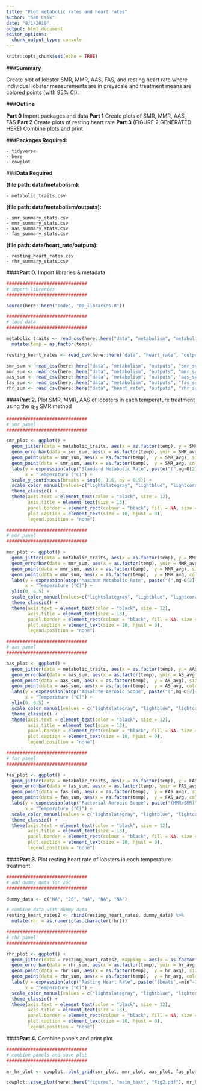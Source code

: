 ```yaml
---
title: "Plot metabolic rates and heart rates"
author: "Sam Csik"
date: "8/1/2019"
output: html_document
editor_options: 
  chunk_output_type: console
---
```


```r
knitr::opts_chunk$set(echo = TRUE)
```

###**Summary**

Create plot of lobster SMR, MMR, AAS, FAS, and resting heart rate where individual lobster measurements are in greyscale and treatment means are colored points (with 95% CI).

###**Outline**

**Part 0** Import packages and data
**Part 1** Create plots of SMR, MMR, AAS, FAS
**Part 2** Create plots of resting heart rate
**Part 3** (FIGURE 2 GENERATED HERE) Combine plots and print

###**Packages Required:** 

    - tidyverse
    - here
    - cowplot
    
###**Data Required** 

**(file path: data/metabolism):**

    - metabolic_traits.csv

**(file path: data/metabolism/outputs):**

    - smr_summary_stats.csv
    - mmr_summary_stats.csv
    - aas_summary_stats.csv
    - fas_summary_stats.csv

**(file path: data/heart_rate/outputs):**

    - resting_heart_rates.csv
    - rhr_summary_stats.csv

####**Part 0.** Import libraries & metadata
```r
##############################
# import libraries
##############################

source(here::here("code", "00_libraries.R"))

##############################
# load data
##############################

metabolic_traits <- read_csv(here::here("data", "metabolism", "metabolic_traits.csv")) %>%
  mutate(temp = as.factor(temp))

resting_heart_rates <- read_csv(here::here("data", "heart_rate", "outputs", "resting_heart_rates.csv"))

smr_sum <- read_csv(here::here("data", "metabolism", "outputs", "smr_summary_stats.csv"))
mmr_sum <- read_csv(here::here("data", "metabolism", "outputs", "mmr_summary_stats.csv"))
aas_sum <- read_csv(here::here("data", "metabolism", "outputs", "aas_summary_stats.csv"))
fas_sum <- read_csv(here::here("data", "metabolism", "outputs", "fas_summary_stats.csv"))
rhr_sum <- read_csv(here::here("data", "heart_rate", "outputs", "rhr_summary_stats.csv"))
```

####**Part 2.** Plot SMR, MMR, AAS of lobsters in each temperature treatment using the q~15~ SMR method
```r
##############################
# smr panel
##############################

smr_plot <- ggplot() +
  geom_jitter(data = metabolic_traits, aes(x = as.factor(temp), y = SMR), color = "black", width = 0.2, alpha = 0.2, size = 3) +
  geom_errorbar(data = smr_sum, aes(x = as.factor(temp), ymin = SMR_avg - error, ymax = SMR_avg + error), width = 0.1, size = 1, color = "black") +
  geom_point(data = smr_sum, aes(x = as.factor(temp),  y = SMR_avg), size = 6, colour = "black") +
  geom_point(data = smr_sum, aes(x = as.factor(temp),  y = SMR_avg, color = as.factor(temp)), size = 4.5) +
  labs(y = expression(atop("Standard Metabolic Rate", paste("(",mg~O[2]~kg^-1~min^-1,")"))),
       x = "Temperature (°C)") +
  scale_y_continuous(breaks = seq(0, 1.6, by = 0.5)) +
  scale_color_manual(values=c("lightslategray", "lightblue", "lightcoral", "indianred4")) +
  theme_classic() +
  theme(axis.text = element_text(color = "black", size = 12),
        axis.title = element_text(size = 13),
        panel.border = element_rect(colour = "black", fill = NA, size = 0.7),
        plot.caption = element_text(size = 10, hjust = 0),
        legend.position = "none")

##############################
# mmr panel
##############################

mmr_plot <- ggplot() +
  geom_jitter(data = metabolic_traits, aes(x = as.factor(temp), y = MMR), color = "black", width = 0.2, alpha = 0.2, size = 3) +
  geom_errorbar(data = mmr_sum, aes(x = as.factor(temp), ymin = MMR_avg - error, ymax = MMR_avg + error), width = 0.1, size = 1, color = "black") +
  geom_point(data = mmr_sum, aes(x = as.factor(temp),  y = MMR_avg), size = 6, color = "black") +
  geom_point(data = mmr_sum, aes(x = as.factor(temp),  y = MMR_avg, color = as.factor(temp)), size = 4.5) +
  labs(y = expression(atop("Maximum Metabolic Rate", paste("(",mg~O[2]~kg^-1~min^-1,")"))),
       x = "Temperature (°C)") +
  ylim(0, 6.5) +
  scale_color_manual(values=c("lightslategray", "lightblue", "lightcoral", "indianred4")) +
  theme_classic() +
  theme(axis.text = element_text(color = "black", size = 12),
        axis.title = element_text(size = 13),
        panel.border = element_rect(colour = "black", fill = NA, size = 0.7),
        plot.caption = element_text(size = 10, hjust = 0),
        legend.position = "none")

##############################
# aas panel
##############################

aas_plot <- ggplot() +
  geom_jitter(data = metabolic_traits, aes(x = as.factor(temp), y = AAS), color = "black", width = 0.2, alpha = 0.2, size = 3) +
  geom_errorbar(data = aas_sum, aes(x = as.factor(temp), ymin = AS_avg - error, ymax = AS_avg + error), width = 0.1, size = 1, color = "black") +
  geom_point(data = aas_sum, aes(x = as.factor(temp),  y = AS_avg), size = 6, color = "black") +
  geom_point(data = aas_sum, aes(x = as.factor(temp),  y = AS_avg, color = as.factor(temp)), size = 4.5) +
  labs(y = expression(atop("Absolute Aerobic Scope", paste("(",mg~O[2]~kg^-1~min^-1,")"))),
       x = "Temperature (°C)") +
  ylim(0, 6.5) +
  scale_color_manual(values = c("lightslategray", "lightblue", "lightcoral", "indianred4")) +
  theme_classic() +
  theme(axis.text = element_text(color = "black", size = 12),
        axis.title = element_text(size = 13),
        panel.border = element_rect(colour = "black", fill = NA, size = 0.7),
        plot.caption = element_text(size = 10, hjust = 0),
        legend.position = "none")

##############################
# fas panel
##############################

fas_plot <- ggplot() +
  geom_jitter(data = metabolic_traits, aes(x = as.factor(temp), y = FAS), color = "black", width = 0.2, alpha = 0.2, size = 3) +
  geom_errorbar(data = fas_sum, aes(x = as.factor(temp), ymin = FAS_avg - error, ymax = FAS_avg + error), width = 0.1, size = 1, color = "black") +
  geom_point(data = fas_sum, aes(x = as.factor(temp),  y = FAS_avg), size = 6, color = "black") +
  geom_point(data = fas_sum, aes(x = as.factor(temp),  y = FAS_avg, color = as.factor(temp)), size = 4.5) +
  labs(y = expression(atop("Factorial Aerobic Scope", paste("(MMR/SMR)"))),
       x = "Temperature (°C)") +
  scale_color_manual(values = c("lightslategray", "lightblue", "lightcoral", "indianred4")) +
  theme_classic() +
  theme(axis.text = element_text(color = "black", size = 12),
        axis.title = element_text(size = 13),
        panel.border = element_rect(colour = "black", fill = NA, size = 0.7),
        plot.caption = element_text(size = 10, hjust = 0),
        legend.position = "none")
```

####**Part 3.** Plot resting heart rate of lobsters in each temperature treatment 
```r
##############################
# add dummy data for 26C
##############################

dummy_data <- c("NA", "26", "NA", "NA", "NA")

# combine data with dummy data
resting_heart_rates2 <- rbind(resting_heart_rates, dummy_data) %>% 
  mutate(rhr = as.numeric(as.character(rhr)))

##############################
# rhr panel
##############################

rhr_plot <- ggplot() +
  geom_jitter(data = resting_heart_rates2, mapping = aes(x = as.factor(temp), y = rhr), alpha = 0.2, width = 0.2, size = 3) +
  geom_errorbar(data = rhr_sum, aes(x = as.factor(temp), ymin = hr_avg - error, ymax = hr_avg + error), width = 0.1, size = 1, color = "black") +
  geom_point(data = rhr_sum, aes(x = as.factor(temp),  y = hr_avg), size = 6, color = "black") +
  geom_point(data = rhr_sum, aes(x = as.factor(temp),  y = hr_avg, color = as.factor(temp)), size = 4.5) +
  labs(y = expression(atop("Resting Heart Rate", paste("(beats",~min^-1,")"))),
       x = "Temperature (°C)") +
  scale_color_manual(values = c("lightslategray", "lightblue", "lightcoral")) +
  theme_classic() +
  theme(axis.text = element_text(color = "black", size = 12),
        axis.title = element_text(size = 13),
        panel.border = element_rect(colour = "black", fill = NA, size = 0.7),
        plot.caption = element_text(size = 10, hjust = 0),
        legend.position = "none")
```

####**Part 4.** Combine panels and print plot
```r
##############################
# combine panels and save plot
##############################

mr_hr_plot <- cowplot::plot_grid(smr_plot, mmr_plot, aas_plot, fas_plot, rhr_plot, nrow = 3, align = "vh", labels = "AUTO")

cowplot::save_plot(here::here("figures", "main_text", "Fig2.pdf"), mr_hr_plot, base_width = 8, base_height = 9)
```


